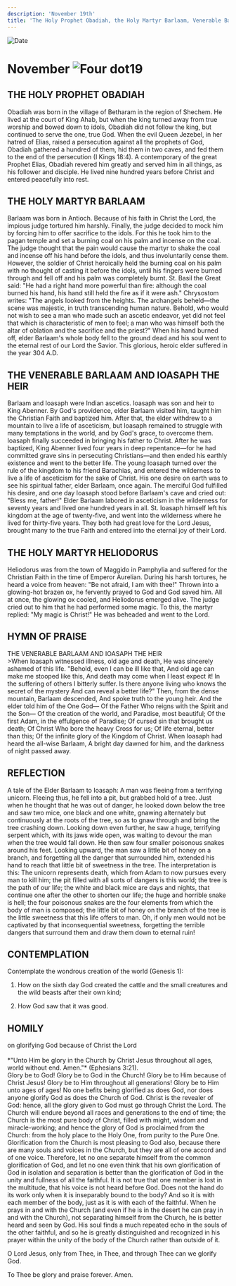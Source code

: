 ```yaml
---
description: 'November 19th'
title: 'The Holy Prophet Obadiah, the Holy Martyr Barlaam, Venerable Barlaam and Ioasaph the Heir, Holy Martyr Heliodorus'
---
```


<CustomPaginator />
<RunningHead />

<Image src="/title-imprint.png" height={68} width={50} alt="Date" className="title-imprint"/>

# <div id="date">November <Image className="four-dot" src="/four-dot.png" height={15} width={15} alt="Four dot" />19</div>

## THE HOLY PROPHET OBADIAH

Obadiah was born in the village of Betharam in the region of Shechem. He lived at the court of King Ahab, but when the king turned away from true worship and bowed down to idols, Obadiah did not follow the king, but continued to serve the one, true God. When the evil Queen Jezebel, in her hatred of Elias, raised a persecution against all the prophets of God, Obadiah gathered a hundred of them, hid them in two caves, and fed them to the end of the persecution (I Kings 18:4). A contemporary of the great Prophet Elias, Obadiah revered him greatly and served him in all things, as his follower and disciple. He lived nine hundred years before Christ and entered peacefully into rest.

## THE HOLY MARTYR BARLAAM

Barlaam was born in Antioch. Because of his faith in Christ the Lord, the impious judge tortured him harshly. Finally, the judge decided to mock him by forcing him to offer sacrifice to the idols. For this he took him to the pagan temple and set a burning coal on his palm and incense on the coal. The judge thought that the pain would cause the martyr to shake the coal and incense off his hand before the idols, and thus involuntarily cense them. However, the soldier of Christ heroically held the burning coal on his palm with no thought of casting it before the idols, until his fingers were burned through and fell off and his palm was completely burnt. St. Basil the Great said: "He had a right hand more powerful than fire: although the coal burned his hand, his hand still held the fire as if it were ash." Chrysostom writes: "The angels looked from the heights. The archangels beheld—the scene was majestic, in truth transcending human nature. Behold, who would not wish to see a man who made such an ascetic endeavor, yet did not feel that which is characteristic of men to feel; a man who was himself both the altar of oblation and the sacrifice and the priest?" When his hand burned off, elder Barlaam's whole body fell to the ground dead and his soul went to the eternal rest of our Lord the Savior. This glorious, heroic elder suffered in the year 304 A.D.

## THE VENERABLE BARLAAM AND IOASAPH THE HEIR

Barlaam and Ioasaph were Indian ascetics. Ioasaph was son and heir to King Abenner. By God's providence, elder Barlaam visited him, taught him the Christian Faith and baptized him. After that, the elder withdrew to a mountain to live a life of asceticism, but Ioasaph remained to struggle with many temptations in the world, and by God's grace, to overcome them. Ioasaph finally succeeded in bringing his father to Christ. After he was baptized, King Abenner lived four years in deep repentance—for he had committed grave sins in persecuting Christians—and then ended his earthly existence and went to the better life. The young Ioasaph turned over the rule of the kingdom to his friend Barachias, and entered the wilderness to live a life of asceticism for the sake of Christ. His one desire on earth was to see his spiritual father, elder Barlaam, once again. The merciful God fulfilled his desire, and one day Ioasaph stood before Barlaam's cave and cried out: "Bless me, father!" Elder Barlaam labored in asceticism in the wilderness for seventy years and lived one hundred years in all. St. Ioasaph himself left his kingdom at the age of twenty-five, and went into the wilderness where he lived for thirty-five years. They both had great love for the Lord Jesus, brought many to the true Faith and entered into the eternal joy of their Lord.

## THE HOLY MARTYR HELIODORUS

Heliodorus was from the town of Maggido in Pamphylia and suffered for the Christian Faith in the time of Emperor Aurelian. During his harsh tortures, he heard a voice from heaven: "Be not afraid, I am with thee!" Thrown into a glowing-hot brazen ox, he fervently prayed to God and God saved him. All at once, the glowing ox cooled, and Heliodorus emerged alive. The judge cried out to him that he had performed some magic. To this, the martyr replied: "My magic is Christ!" He was beheaded and went to the Lord.


## HYMN OF PRAISE
<div style={{textAlign:'center', color:'crimson', fontWeight:'bold'}}>
THE VENERABLE BARLAAM AND IOASAPH THE HEIR
</div>
>When Ioasaph witnessed illness, old age and death,  
He was sincerely ashamed of this life.  
"Behold, even I can be ill like that,  
And old age can make me stooped like this,  
And death may come when I least expect it!  
In the suffering of others I bitterly suffer.  
Is there anyone living who knows the secret of the mystery  
And can reveal a better life?"  
Then, from the dense mountain, Barlaam descended,  
And spoke truth to the young heir.  
And the elder told him of the One God—  
Of the Father Who reigns with the Spirit and the Son—  
Of the creation of the world, and Paradise, most beautiful;  
Of the first Adam, in the effulgence of Paradise;  
Of cursed sin that brought us death;  
Of Christ Who bore the heavy Cross for us;  
Of life eternal, better than this;  
Of the infinite glory of the Kingdom of Christ.  
When Ioasaph had heard the all-wise Barlaam,  
A bright day dawned for him, and the darkness of night passed away.  


## REFLECTION

A tale of the Elder Barlaam to Ioasaph: A man was fleeing from a terrifying unicorn. Fleeing thus, he fell into a pit, but grabbed hold of a tree. Just when he thought that he was out of danger, he looked down below the tree and saw two mice, one black and one white, gnawing alternately but continuously at the roots of the tree, so as to gnaw through and bring the tree crashing down. Looking down even further, he saw a huge, terrifying serpent which, with its jaws wide open, was waiting to devour the man when the tree would fall down. He then saw four smaller poisonous snakes around his feet. Looking upward, the man saw a little bit of honey on a branch, and forgetting all the danger that surrounded him, extended his hand to reach that little bit of sweetness in the tree. The interpretation is this: The unicorn represents death, which from Adam to now pursues every man to kill him; the pit filled with all sorts of dangers is this world; the tree is the path of our life; the white and black mice are days and nights, that continue one after the other to shorten our life; the huge and horrible snake is hell; the four poisonous snakes are the four elements from which the body of man is composed; the little bit of honey on the branch of the tree is the little sweetness that this life offers to man. Oh, if only men would not be captivated by that inconsequential sweetness, forgetting the terrible dangers that surround them and draw them down to eternal ruin!


## CONTEMPLATION

Contemplate the wondrous creation of the world (Genesis 1):

1. How on the sixth day God created the cattle and the small creatures and the wild beasts after their own kind;

2. How God saw that it was good.


## HOMILY
<div style={{textAlign:'center', color:'crimson', fontWeight:'bold'}}>
on glorifying God because of Christ the Lord
</div>
<br />
<div style={{textAlign:'right'}}>
*"Unto Him be glory in the Church by Christ Jesus throughout all ages, world without end. Amen."* (Ephesians 3:21).
</div>
Glory be to God! Glory be to God in the Church! Glory be to Him because of Christ Jesus! Glory be to Him throughout all generations! Glory be to Him unto ages of ages! No one befits being glorified as does God, nor does anyone glorify God as does the Church of God. Christ is the revealer of God: hence, all the glory given to God must go through Christ the Lord. The Church will endure beyond all races and generations to the end of time; the Church is the most pure body of Christ, filled with might, wisdom and miracle-working; and hence the glory of God is proclaimed from the Church: from the holy place to the Holy One, from purity to the Pure One. Glorification from the Church is most pleasing to God also, because there are many souls and voices in the Church, but they are all of one accord and of one voice. Therefore, let no one separate himself from the common glorification of God, and let no one even think that his own glorification of God in isolation and separation is better than the glorification of God in the unity and fullness of all the faithful. It is not true that one member is lost in the multitude, that his voice is not heard before God. Does not the hand do its work only when it is inseparably bound to the body? And so it is with each member of the body, just as it is with each of the faithful. When he prays in and with the Church (and even if he is in the desert he can pray in and with the Church), not separating himself from the Church, he is better heard and seen by God. His soul finds a much repeated echo in the souls of the other faithful, and so he is greatly distinguished and recognized in his prayer within the unity of the body of the Church rather than outside of it.

O Lord Jesus, only from Thee, in Thee, and through Thee can we glorify God.

To Thee be glory and praise forever. Amen.